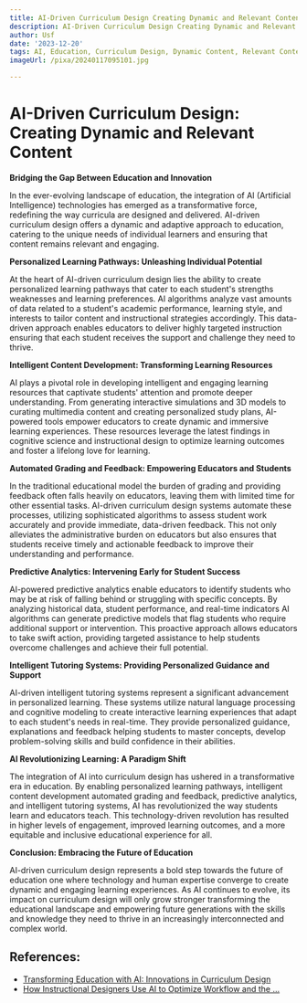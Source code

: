 ```yaml
---
title: AI-Driven Curriculum Design Creating Dynamic and Relevant Content
description: AI-Driven Curriculum Design Creating Dynamic and Relevant Content
author: Usf
date: '2023-12-20'
tags: AI, Education, Curriculum Design, Dynamic Content, Relevant Content
imageUrl: /pixa/20240117095101.jpg

---
```

# AI-Driven Curriculum Design: Creating Dynamic and Relevant Content

**Bridging the Gap Between Education  and Innovation**

In the ever-evolving landscape of education, the integration of AI (Artificial Intelligence) technologies has  emerged as  a transformative force, redefining the  way curricula are designed and delivered.  AI-driven curriculum design offers a dynamic and adaptive approach  to education, catering to  the unique needs of individual  learners and ensuring that content remains relevant and engaging.

**Personalized Learning Pathways: Unleashing Individual Potential**

At the heart of AI-driven curriculum design lies the ability to create personalized learning pathways that cater to each student's strengths weaknesses  and learning preferences. AI algorithms analyze vast amounts of data related to a student's academic performance, learning  style, and interests  to tailor content and  instructional strategies accordingly. This data-driven approach enables educators to deliver highly  targeted instruction ensuring that each student receives the support and challenge they need to thrive.

**Intelligent Content Development: Transforming Learning Resources**

AI plays a pivotal role in developing intelligent and engaging learning resources that captivate students'  attention and promote  deeper understanding. From  generating interactive simulations and 3D models to curating multimedia content and  creating personalized study plans, AI-powered tools  empower educators to create dynamic and immersive learning experiences. These resources leverage the latest findings in cognitive science and instructional design to optimize learning outcomes and foster a lifelong love for  learning.

**Automated  Grading and Feedback: Empowering Educators and Students**

In the traditional educational model the burden of  grading  and providing feedback often falls heavily on educators, leaving them with limited time for other essential tasks. AI-driven  curriculum design systems automate these  processes, utilizing sophisticated algorithms to assess student work accurately  and provide  immediate, data-driven feedback. This not only alleviates the administrative  burden on educators but also ensures that students receive  timely and actionable feedback to improve their  understanding  and performance.

**Predictive Analytics:  Intervening Early for Student  Success**

AI-powered predictive analytics enable educators to identify  students who  may be at risk of falling behind or struggling with specific  concepts. By analyzing historical data, student performance, and real-time indicators AI algorithms can generate predictive models that flag students who require additional support or intervention. This  proactive approach  allows educators to take swift action, providing targeted assistance to help students overcome challenges  and achieve their full potential.

**Intelligent Tutoring Systems: Providing Personalized Guidance and Support**

AI-driven intelligent tutoring systems represent a significant  advancement in personalized learning. These systems utilize natural language processing and cognitive modeling to create  interactive learning experiences that adapt to each student's needs in real-time. They provide personalized  guidance, explanations and feedback helping students to master concepts, develop problem-solving skills and build confidence in their abilities.

**AI Revolutionizing Learning: A Paradigm Shift**

The integration of  AI into curriculum design has ushered in a transformative era  in education. By enabling personalized learning pathways, intelligent content development  automated grading and feedback, predictive analytics, and  intelligent tutoring systems, AI has revolutionized the way students learn and educators teach. This technology-driven revolution has resulted in higher levels of engagement, improved  learning outcomes,  and a more equitable and  inclusive educational experience for all.

**Conclusion:  Embracing the Future  of Education**

AI-driven curriculum design represents a bold step towards the future of education one where technology and human expertise converge  to create dynamic and  engaging learning experiences. As AI continues to evolve, its  impact on curriculum  design will only grow stronger transforming the educational landscape and empowering future  generations with the  skills and knowledge they need to thrive in an increasingly interconnected and complex world.

## References:
- [Transforming Education with AI: Innovations in Curriculum Design](https://www.hurix.com/transforming-education-with-ai-innovations-in-curriculum-design/)
- [How Instructional Designers Use AI to Optimize Workflow and the ...](https://online.uc.edu/blog/how-instructional-designers-use-ai/)

